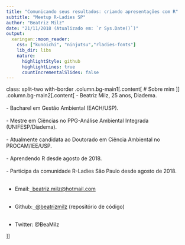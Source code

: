 ```yaml
---
title: "Comunicando seus resultados: criando apresentações com R"
subtitle: "Meetup R-Ladies SP"
author: "Beatriz Milz"
date: "21/11/2018 (Atualizado em: `r Sys.Date()`)"
output:
  xaringan::moon_reader:
    css: ["kunoichi", "ninjutsu","rladies-fonts"]
    lib_dir: libs
    nature:
      highlightStyle: github
      highlightLines: true
      countIncrementalSlides: false
---
```


class: split-two with-border
.column.bg-main1[.content[
  # Sobre mim
<center>  <img src="imagens/foto.jpg" width="500px"/></center>
]]
.column.bg-main2[.content[
  - Beatriz Milz, 25 anos, Diadema.<br><br>
- Bacharel em Gestão Ambiental (EACH/USP). <br><br>
- Mestre em Ciências no PPG-Análise Ambiental Integrada (UNIFESP/Diadema). <br><br>
- Atualmente candidata ao Doutorado em Ciência Ambiental no PROCAM/IEE/USP. <br><br>
- Aprendendo R desde agosto de 2018.<br><br>
- Participa da comunidade R-Ladies São Paulo desde agosto de 2018.<br><br>

- Email:<a href="mailto:beatriz.milz@hotmail.com"><i class="fas fa-envelope-square"></i>&nbsp; beatriz.milz@hotmail.com</a><br><br>

- Github:<a href="http://github.com/beatrizmilz"><i class="fab fa-github"></i>&nbsp; @beatrizmilz</a> (repositório de código)<br><br>

- Twitter: @BeaMilz


]]
<script src="remark-latest.min.js">

```r
options(htmltools.dir.version = FALSE)
```
---
# Comunicando seus resultados: criando apresentações com R

- Introdução sobre a linguagem de marcação markdown e sobre arquivos do tipo RMarkdown.

- Prática sobre como criar uma apresentação utilizando o pacote Xaringan. 

- Hospedagem da apresentação utilizando o Github Pages.
---
class: inverse, middle

# Por que apresentações são importantes? 
<br>
<br>

<center>
<img src="imagens/data-science.png">
</center>


Fonte: http://r4ds.had.co.nz/

- Uma das formas de comunicar os resultados!


- Hoje iremos praticar como criar uma apresentação utilizando o R e o pacote Xaringan. 


---
class: inverse, middle

# Pré-requisitos:
- [R](https://www.r-project.org/)
- [RStudio](https://www.rstudio.com/)
- Pacote [Rmarkdown](https://rmarkdown.rstudio.com/) * O R instala esse pacote automaticamente quando necessário.
- Pacote [Xaringan](https://github.com/yihui/xaringan) 
- Pacote [knitr](http://yihui.name/knitr/)

---
# Instalar o Xaringan
- Existem duas formas de instalar:

CRAN:
```r
install.packages("xaringan")
```


Github:
```r
devtools::install_github("yihui/xaringan")
```


---


class: split-70 hide-slide-number
background-image: url("")
background-size: cover

.column.slide-in-left[
.sliderbox.vmiddle.shade_main.center[
.font5[RMarkdown]]]
.column[
]
---

## Rmarkdown
* É um tipo de arquivo que suporta códigos em R, texto, markdown e outros formatos.

* Apresenta os seus códigos, o resultado, e também os seus comentários.

* Arquivos **.Rmd** são reprodutíveis.

* São interessantes para trabalhar em equipe, para comunicar seus resultados, e para desenvolver seus códigos em R.

* O markdown é uma linguagem de marcação simples. 

* [Rmarkdown Cheatsheet](http://www.rstudio.com/wp-content/uploads/2016/03/rmarkdown-cheatsheet-2.0.pdf)

---
## Rmarkdown
* Possibilita exportar diferentes tipos de arquivos.
<br>
<center><img src="imagens/markdown.png" style="width: 50%"></center>

---
class: inverse, center, middle

# Inicie o RSTUDIO:
<center>
<img src="imagens/0.PNG" style="width: 100%">
</center>
- Instale os pacotes:
```r

install.packages("rmarkdown")
install.packages("knitr")
install.packages("xaringan")

```

---
class: inverse, center, middle

# Crie um novo arquivo Rmarkdown:
<center>
<img src="imagens/1.PNG" style="width: 100%">
</center>

---
class: inverse, center, middle

# Selecione o template Ninja Presentation:
<center>
<img src="imagens/2.PNG" style="width: 100%">
</center>

---
class: inverse, center, middle

# Será criado um RMarkdown com o Ninja Presentation:
<center>
<img src="imagens/3.PNG" style="width: 100%">
</center>

---
class: inverse, middle

# yaml - metadados do documento:
<center>
<img src="imagens/4.PNG" style="width: 100%">
</center>
- title: título
- subtitle: subtítulo
- author: autor
- date: data
- output: formato (Ex: html_document, pdf_document, etc). No caso do Xaringan, o output é **xaringan::moon_reader**  
- Cuidado com a **identação**


Leia também: [Output Formats - R Markdown: The Definitive Guide](https://bookdown.org/yihui/rmarkdown/output-formats.html)

---
class: inverse, middle



# Quais são os temas disponíveis?

```r
names(xaringan:::list_css())
```

# Colocar o tema RLadies
```r
output:
  xaringan::moon_reader:
    css: ["rladies", "rladies-fonts"]
```

---
class: inverse, center, middle

# Exemplo do yaml:
<center>
<img src="imagens/5.PNG" style="width: 100%">
</center>

- Aperte o Knit e...
---
class: inverse, center, middle

# Resultado:
<center>
<img src="imagens/6.PNG" style="width: 45%">
<img src="imagens/7.PNG" style="width: 45%">
</center>

- O knit exportará um arquivo do tipo html.
- Agora o tema da apresentação está configurado!

---


class: split-70 hide-slide-number
background-image: url("")
background-size: cover

.column.slide-in-left[
.sliderbox.vmiddle.shade_main.center[
.font5[Markdown]]]
.column[
]

---
class: inverse, center, middle

# Markdown
* O markdown é uma linguagem de marcação simples. 
* [Rmarkdown Cheatsheet](http://www.rstudio.com/wp-content/uploads/2016/03/rmarkdown-cheatsheet-2.0.pdf)
* Elaborada para ser fácil de ler, fácil de escrever.


---
#Sintaxe Markdown
**Adicionar títulos**

```r
# Título 1
## Título 2
### Título 3

```
# Título 1
## Título 2
### Título 3


* [Rmarkdown Cheatsheet](http://www.rstudio.com/wp-content/uploads/2016/03/rmarkdown-cheatsheet-2.0.pdf)
---
- **Inserir imagens**
```r

#    ![Logo do R](imagens/Rlogo.png)

```
![](imagens/Rlogo.png)


* [Rmarkdown Cheatsheet](http://www.rstudio.com/wp-content/uploads/2016/03/rmarkdown-cheatsheet-2.0.pdf)
---
- **Formatar textos**
```r
Negrito: **colocar o texto entre dois asteriscos**.

Itálico: *colocar o texto entre astericos*.

Riscado: ~~colocar o texto entre dois tis ~~
```

Itálico: *colocar o texto entre astericos*.

Negrito: **colocar o texto entre dois asteriscos**.

Riscado: ~~colocar o texto entre dois tis~~

- **Criar links**

```r
[R](https://www.r-project.org/)
```

[R](https://www.r-project.org/)

* [Rmarkdown Cheatsheet](http://www.rstudio.com/wp-content/uploads/2016/03/rmarkdown-cheatsheet-2.0.pdf)
---
- **Adicionar campos de código**
```r
 `escreva um código aqui`
```

`escreva um código aqui`

- *Fórmulas**

```r

$A = \pi*r^{2}$
```

$A = \pi*r^{2}$

---
class: inverse, center, middle


#Elaborando a apresentação

## E explorando a cheatsheet
---
class: inverse, center, middle
# Quebra de slides
```r

---

```


---

class: inverse, center, middle

#Adicionando campos de código - chunks
<center>
<img src="imagens/8.PNG" style="width: 100%">
</center>
- Aceita código em R, Python, SQL.

Dica: Atalho para criar chunk: `Ctrl + ALt + I`.
---
# Campos de código - chunks

- Crie um chunk para cada tarefa que for executar no R.

- O chunk tem várias opções interessantes referentes ao documento gerado:

    - `eval = FALSE` - Apresenta o código mas não "roda" ele. É útil para quando queremos apenas mostrar o código.
    
    - `include = FALSE`- "roda" o código, porém não mostra o código e nem o resultado no documento final. Ex: `library(tidyverse)` em apresentações que não apresentam os códigos.
    
    - `echo = FALSE` - não apresenta o código, mas apresenta o resultado. 
    
    - `message = FALSE` e `warning = FALSE` - não mostra as mensagens de erro e warning no arquivo gerado.
    
    - `cache = TRUE` - mantém uma cópia do resultado do seu código no computador. É prático para usar quando o código 

Consulta: [KnitR Options](https://yihui.name/knitr/options/)






---

class: inverse, center, middle

#Adicionando campos de código - chunks
** Exemplo: Adicionar um gráfico**
<center>
<img src="imagens/9.PNG" style="width: 100%">
</center>

Dica de atalho: Ctrl-Shift-Enter - O Rstudio executa o código e disponibiliza os resultados abaixo do código.
---
** Exemplo: Adicionar um gráfico**
```r
attach(mtcars)
plot(wt, mpg, main="Scatterplot Example",
xlab="Car Weight ", ylab="Miles Per Gallon ", pch=19)
```


---
** Exemplo: Adicionar uma tabela**

```r
head(mtcars)
```


---
** Exemplo: Adicionar uma tabela**
```r
DT::datatable(head(mtcars, 10),
  fillContainer = FALSE, options = list(pageLength = 5))
```

---
# Exercício

1. Crie um arquivo Rmarkdown do tipo *presentation ninja*;
1. Aplique o estilo R-ladies;
1. Altere dados de autor, dê um título para o slide.
1. Usando a cheatsheet, use sua imaginação: adicione títulos, textos, imagens, links, etc.
1. Usando os chunks (campos de código), teste como ele funciona, e 

- ** A melhor forma de aprender é ir testando!**



---
# Partilhando a apresentação na internet

- O formato que utilizamos para exportar uma apresentação elaborada com o xaringan é **.html**. 

---
# Referências

* [R for Data Science - Hadley Wickham & Garret Grolemund](https://r4ds.had.co.nz/) - Gratuito, em inglês.
* **Xaringan**
    + [Xaringan no Github](https://github.com/yihui/xaringan)
    + [Documentação](https://slides.yihui.name/xaringan/)
* **Themes**:
* Rladies
* Kunoichi:
    + [Documentação Kunoichi](https://emitanaka.github.io/ninja-theme/themes/kunoichi/kunoichi-theme-example.html)
    + [Kunoichi no Github](https://github.com/emitanaka/ninja-theme)
    + Thanks [Emi Tanaka](https://twitter.com/statsgen)!


- Material de estudo:
    + [R Markdown: The Definitive Guide](https://bookdown.org/yihui/rmarkdown/)


---
class: inverse, center, middle


# Obrigada!
Apresentação elaborada com [Xaringan](https://github.com/yihui/xaringan) e [Kunoichi](https://github.com/emitanaka/ninja-theme)

</script>
